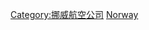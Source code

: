 {{Commonscat|Defunct airlines of Norway}}

[[Category:挪威航空公司|Category:挪威航空公司]]
[[Category:各國已結業航空公司|Norway]]